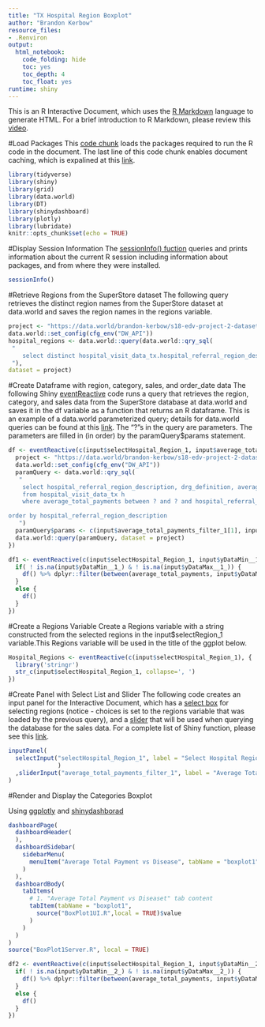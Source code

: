```yaml
---
title: "TX Hospital Region Boxplot"
author: "Brandon Kerbow"
resource_files:
- .Renviron
output:
  html_notebook:
    code_folding: hide
    toc: yes
    toc_depth: 4
    toc_float: yes
runtime: shiny
---
```

This is an R Interactive Document, which uses the [R Markdown](http://rmarkdown.rstudio.com/authoring_basics.html) language to generate HTML. For a brief introduction to R Markdown, please review this [video](https://www.youtube.com/watch?v=DNS7i2m4sB0&feature=youtu.be).

#Load Packages
This [code chunk](http://rmarkdown.rstudio.com/authoring_rcodechunks.html) loads the packages required to run the R code in the document.
The last line of this code chunk enables document caching, which is expalined at this [link](http://rmarkdown.rstudio.com/authoring_rcodechunks.html).

```r
library(tidyverse)
library(shiny)
library(grid)
library(data.world)
library(DT)
library(shinydashboard)
library(plotly)
library(lubridate)
knitr::opts_chunk$set(echo = TRUE)
```

#Display Session Information
The [sessionInfo() fuction](https://cran.r-project.org/web/packages/sessioninfo/sessioninfo.pdf) queries and prints information about the current R session including  information about packages, and from where they were installed.
```r
sessionInfo()
```

#Retrieve Regions from the SuperStore dataset
The following query retrieves the distinct region names from the SuperStore dataset at data.world and saves the region names in the regions variable.
```r
project <- "https://data.world/brandon-kerbow/s18-edv-project-2-dataset" 
data.world::set_config(cfg_env("DW_API")) 
hospital_regions <- data.world::query(data.world::qry_sql(
 "   
	select distinct hospital_visit_data_tx.hospital_referral_region_description from hospital_visit_data_tx
 "), 
dataset = project)
```

#Create Dataframe with region, category, sales, and order_date data
The following Shiny [eventReactive](https://shiny.rstudio.com/reference/shiny/1.0.1/observeEvent.html) code runs a query that retrieves the region, category, and sales data from the SuperStore database at data.world and saves it in the df variable as a function that returns an R dataframe. This is an example of a data.world parameterized query; details for data.world queries can be found at this [link](https://cran.r-project.org/web/packages/data.world/vignettes/query.html). The "?"s in the query are parameters. The parameters are filled in (in order) by the paramQuery$params statement.

```r

df <- eventReactive(c(input$selectHospital_Region_1, input$average_total_payments_filter_1), { 
  project <- "https://data.world/brandon-kerbow/s18-edv-project-2-dataset" 
  data.world::set_config(cfg_env("DW_API")) 
  paramQuery <- data.world::qry_sql(
   "   
  	select hospital_referral_region_description, drg_definition, average_total_payments
  	from hospital_visit_data_tx h
    where average_total_payments between ? and ? and hospital_referral_region_description in (?, ?, ?, ?, ?, ?, ?, ?, ?, ?, ?, ?, ?, ?, ?, ?, ?, ?, ?, ?, ?, ?, ?, ?) and drg_definition in ('HEART FAILURE & SHOCK W/O CC/MCC', 'OTHER VASCULAR PROCEDURES W MCC', 'HEART FAILURE & SHOCK W MCC', 'SIMPLE PNEUMONIA & PLEURISY W MCC', 'RENAL FAILURE W MCC', 'SIMPLE PNEUMONIA & PLEURISY W CC', 'OTHER VASCULAR PROCEDURES W CC', 'HEART FAILURE & SHOCK W CC', 'G.I. HEMORRHAGE W MCC', 'CELLULITIS W/O MCC')

order by hospital_referral_region_description
   ")
  paramQuery$params <- c(input$average_total_payments_filter_1[1], input$average_total_payments_filter_1[2], input$selectHospital_Region_1[1], input$selectHospital_Region_1[2], input$selectHospital_Region_1[3], input$selectHospital_Region_1[4], input$selectHospital_Region_1[5], input$selectHospital_Region_1[6], input$selectHospital_Region_1[7], input$selectHospital_Region_1[8], input$selectHospital_Region_1[9], input$selectHospital_Region_1[10], input$selectHospital_Region_1[11], input$selectHospital_Region_1[12], input$selectHospital_Region_1[13], input$selectHospital_Region_1[14], input$selectHospital_Region_1[15], input$selectHospital_Region_1[16], input$selectHospital_Region_1[17], input$selectHospital_Region_1[18], input$selectHospital_Region_1[19], input$selectHospital_Region_1[20], input$selectHospital_Region_1[21], input$selectHospital_Region_1[22], input$selectHospital_Region_1[23], input$selectHospital_Region_1[24])
  data.world::query(paramQuery, dataset = project)
}) 
```

```r
df1 <- eventReactive(c(input$selectHospital_Region_1, input$yDataMin__1_, input$yDataMax__1_), { 
  if( ! is.na(input$yDataMin__1_) & ! is.na(input$yDataMax__1_)) {
    df() %>% dplyr::filter(between(average_total_payments, input$yDataMin__1_, input$yDataMax__1_))
  }
  else {
    df()
  }
})
```

#Create a Regions Variable
Create a Regions variable with a string constructed from the selected regions in the input$selectRegion_1 variable.This Regions variable will be used in the title of the ggplot below.

```r
Hospital_Regions <- eventReactive(c(input$selectHospital_Region_1), { 
  library('stringr')
  str_c(input$selectHospital_Region_1, collapse=', ')
})
```

#Create Panel with Select List and Slider
The following code creates an input panel for the Interactive Document, which has a [select box](https://shiny.rstudio.com/reference/shiny/latest/selectInput.html) for selecting regions (notice - choices is set to the regions variable that was loaded by the previous query), and a [slider](https://shiny.rstudio.com/reference/shiny/latest/sliderInput.html) that will be used when querying the database for the sales data. For a complete list of Shiny function, please see this [link](https://shiny.rstudio.com/reference/shiny/latest/).

```r
inputPanel(
  selectInput("selectHospital_Region_1", label = "Select Hospital Region",choices = hospital_regions, multiple=TRUE, selected=c("AR - Texarkana", "LA - Shreveport", "TX - Abilene", "TX - Amarillo", "TX - Austin", "TX - Beaumont", "TX - Bryan", "TX - Corpus Christi", "TX - Dallas", "TX - El Paso", "TX - Fort Worth", "TX - Harlingen", "TX - Houston", "TX - Longview", "TX - Lubbock", "TX - McAllen", "TX - Odessa", "TX - San Angelo", "TX - San Antonio", "TX - Temple", "TX - Tyler", "TX - Victoria", "TX - Waco", "TX - Wichita Falls")
              )
  ,sliderInput("average_total_payments_filter_1", label = "Average Total Payments:", min = 0, max = 50000, value = c(0, 50000), step = 100)
)
```

#Render and Display the Categories Boxplot

Using [ggplotly](https://www.rdocumentation.org/packages/plotly/versions/4.7.1/topics/ggplotly) and [shinydashborad](https://rstudio.github.io/shinydashboard/structure.html#dynamic-content-1)

```r
dashboardPage(
  dashboardHeader(
  ),
  dashboardSidebar(
    sidebarMenu(
      menuItem("Average Total Payment vs Disease", tabName = "boxplot1", icon = icon("dashboard"))
    )
  ),
  dashboardBody(
    tabItems(
      # 1. "Average Total Payment vs Diseaset" tab content
      tabItem(tabName = "boxplot1",
        source("BoxPlot1UI.R",local = TRUE)$value
      )
    )
  )
)
source("BoxPlot1Server.R", local = TRUE)
```
 
```r
df2 <- eventReactive(c(input$selectHospital_Region_1, input$yDataMin__2_, input$yDataMax__2_), { 
  if( ! is.na(input$yDataMin__2_) & ! is.na(input$yDataMax__2_)) {
    df() %>% dplyr::filter(between(average_total_payments, input$yDataMin__2_, input$yDataMax__2_))
  }
  else {
    df()
  }
})
```  


